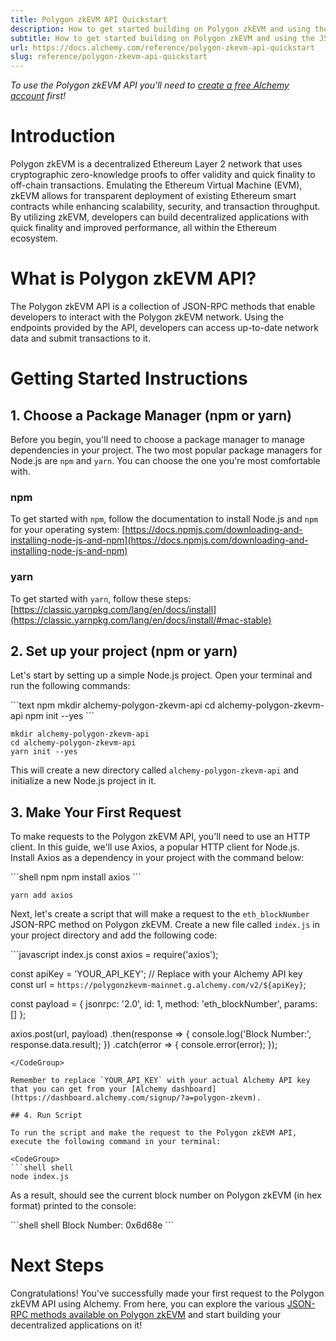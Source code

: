 ```yaml
---
title: Polygon zkEVM API Quickstart
description: How to get started building on Polygon zkEVM and using the JSON-RPC API
subtitle: How to get started building on Polygon zkEVM and using the JSON-RPC API
url: https://docs.alchemy.com/reference/polygon-zkevm-api-quickstart
slug: reference/polygon-zkevm-api-quickstart
---
```


*To use the Polygon zkEVM API you'll need to [create a free Alchemy account](https://dashboard.alchemy.com/signup/?a=polygon-zkevm) first!*

# Introduction

Polygon zkEVM is a decentralized Ethereum Layer 2 network that uses cryptographic zero-knowledge proofs to offer validity and quick finality to off-chain transactions. Emulating the Ethereum Virtual Machine (EVM), zkEVM allows for transparent deployment of existing Ethereum smart contracts while enhancing scalability, security, and transaction throughput. By utilizing zkEVM, developers can build decentralized applications with quick finality and improved performance, all within the Ethereum ecosystem.

# What is Polygon zkEVM API?

The Polygon zkEVM API is a collection of JSON-RPC methods that enable developers to interact with the Polygon zkEVM network. Using the endpoints provided by the API, developers can access up-to-date network data and submit transactions to it.

# Getting Started Instructions

## 1. Choose a Package Manager (npm or yarn)

Before you begin, you'll need to choose a package manager to manage dependencies in your project. The two most popular package managers for Node.js are `npm` and `yarn`. You can choose the one you're most comfortable with.

### npm

To get started with `npm`, follow the documentation to install Node.js and `npm` for your operating system: [https://docs.npmjs.com/downloading-and-installing-node-js-and-npm](https://docs.npmjs.com/downloading-and-installing-node-js-and-npm)

### yarn

To get started with `yarn`, follow these steps: [https://classic.yarnpkg.com/lang/en/docs/install](https://classic.yarnpkg.com/lang/en/docs/install/#mac-stable)

## 2. Set up your project (npm or yarn)

Let's start by setting up a simple Node.js project. Open your terminal and run the following commands:

<CodeGroup>
  ```text npm
  mkdir alchemy-polygon-zkevm-api
  cd alchemy-polygon-zkevm-api
  npm init --yes
  ```

  ```text yarn
  mkdir alchemy-polygon-zkevm-api
  cd alchemy-polygon-zkevm-api
  yarn init --yes
  ```
</CodeGroup>

This will create a new directory called `alchemy-polygon-zkevm-api` and initialize a new Node.js project in it.

## 3. Make Your First Request

To make requests to the Polygon zkEVM API, you'll need to use an HTTP client. In this guide, we'll use Axios, a popular HTTP client for Node.js. Install Axios as a dependency in your project with the command below:

<CodeGroup>
  ```shell npm
  npm install axios
  ```

  ```shell yarn
  yarn add axios
  ```
</CodeGroup>

Next, let's create a script that will make a request to the `eth_blockNumber` JSON-RPC method on Polygon zkEVM. Create a new file called `index.js` in your project directory and add the following code:

<CodeGroup>
  ```javascript index.js
  const axios = require('axios');

  const apiKey = 'YOUR_API_KEY'; // Replace with your Alchemy API key
  const url = `https://polygonzkevm-mainnet.g.alchemy.com/v2/${apiKey}`;

  const payload = {
    jsonrpc: '2.0',
    id: 1,
    method: 'eth_blockNumber',
    params: []
  };

  axios.post(url, payload)
    .then(response => {
      console.log('Block Number:', response.data.result);
    })
    .catch(error => {
      console.error(error);
    });
  ```
</CodeGroup>

Remember to replace `YOUR_API_KEY` with your actual Alchemy API key that you can get from your [Alchemy dashboard](https://dashboard.alchemy.com/signup/?a=polygon-zkevm).

## 4. Run Script

To run the script and make the request to the Polygon zkEVM API, execute the following command in your terminal:

<CodeGroup>
  ```shell shell
  node index.js
  ```
</CodeGroup>

As a result, should see the current block number on Polygon zkEVM (in hex format) printed to the console:

<CodeGroup>
  ```shell shell
  Block Number: 0x6d68e
  ```
</CodeGroup>

# Next Steps

Congratulations! You've successfully made your first request to the Polygon zkEVM API using Alchemy. From here, you can explore the various [JSON-RPC methods available on Polygon zkEVM](/reference/polygon-api-endpoints) and start building your decentralized applications on it!
